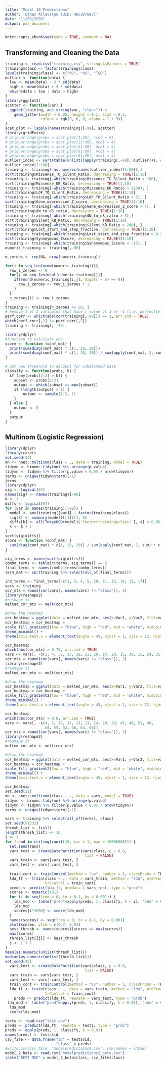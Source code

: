 ```yaml
---
title: "Model 10 Predictions"
author: 'Ethan Allavarpu (UID: 405287603)'
date: "11/02/2020"
output: pdf_document
---
```


```r
knitr::opts_chunk$set(echo = TRUE, comment = NA)
```

## Transforming and Cleaning the Data
```r
training <- read.csv("training.csv", stringsAsFactors = TRUE)
training$class <- factor(training$class)
levels(training$class) <- c("NG", "OG", "TSG")
outlier <- function(data) {
  low <- mean(data) - 3 * sd(data)
  high <- mean(data) + 3 * sd(data)
  which(data < low | data > high)
}
library(ggplot2)
scatter <- function(var) {
  ggplot(training, aes_string(var, "class")) +
    geom_jitter(width = 0.05, height = 0.1, size = 0.1,
                colour = rgb(0, 0, 0, alpha = 1 / 3))
}
scat_plot <- lapply(names(training)[-99], scatter)
library(gridExtra)
# grid.arrange(grobs = scat_plot[1:20], ncol = 4)
# grid.arrange(grobs = scat_plot[21:40], ncol = 4)
# grid.arrange(grobs = scat_plot[41:60], ncol = 4)
# grid.arrange(grobs = scat_plot[61:80], ncol = 4)
# grid.arrange(grobs = scat_plot[81:98], ncol = 4)
outlier_index <- sort(table(unlist(lapply(training[,-99], outlier))), decreasing = TRUE)
outlier_index[1:100]
training <- training[-as.numeric(names(outlier_index)[1:50]),]
sort(training$Missense_TO_Silent_Ratio, decreasing = TRUE)[1:10]
training <- training[-which(training$Missense_TO_Silent_Ratio > 100), ]
sort(training$Missense_KB_Ratio, decreasing = TRUE)[1:10]
training <- training[-which(training$Missense_KB_Ratio > 2000), ]
sort(training$LOF_TO_Silent_Ratio, decreasing = TRUE)[1:10]
training <- training[-which(training$LOF_TO_Silent_Ratio > 5), ]
sort(training$Gene_expression_Z_score, decreasing = TRUE)[1:10]
training <- training[-which(training$Gene_expression_Z_score > 4), ]
sort(training$dN_to_dS_ratio, decreasing = TRUE)[1:10]
training <- training[-which(training$dN_to_dS_ratio > 5),]
sort(training$Silent_KB_Ratio, decreasing = TRUE)[1:10]
training <- training[-which(training$Silent_KB_Ratio > 200), ]
sort(training$Lost_start_and_stop_fraction, decreasing = TRUE)[1:10]
training <- training[-which(training$Lost_start_and_stop_fraction > 0.2),]
sort(training$Synonymous_Zscore, decreasing = FALSE)[1:10]
training <- training[-which(training$Synonymous_Zscore < -15), ]
numeric_training <- training[,-99]

n_zeroes <- rep(NA, nrow(numeric_training))

for(i in seq_len(nrow(numeric_training))){
  row_i_zeroes <- 0
  for(j in seq_len(ncol(numeric_training))){
    if(round(numeric_training[i,j], digits = 5) == 0){
      row_i_zeroes <- row_i_zeroes + 1
    }
  }
  n_zeroes[i] <- row_i_zeroes
}
training <- training[n_zeroes <= 50, ]
# Remove 1 of 2 variables that have r value of 1 or -1 (i.e. perfectly correlated)
perf_corr <- which(abs(cor(training[,-99])) == 1, arr.ind = TRUE)
which(perf_corr[,1] != perf_corr[,2])
training <- training[, -43]
```


```r
library(dplyr)
#function to calculate wca
score <- function (conf_mat) {
  print(sum(diag(conf_mat) * c(1, 20, 20)))
  print(sum(diag(conf_mat) * c(1, 20, 20)) / sum(apply(conf_mat, 2, sum) * c(1, 20, 20)))
}

# Set new threshold to account for unbalanced data
classify <- function(probs, k) {
  if (any(probs[2:3] > k)) {
    subset <- probs[2:3]
    output <- which(subset == max(subset))
    if (length(output) > 1) {
        output <- sample(1:2, 1)
    }
  } else {
    output <- 0
  }
  output
}
```

\pagebreak

## Multinom (Logistic Regression)

```r
library(dplyr)
library(caret)
set.seed(12)
mn <- nnet::multinom(class ~ ., data = training, model = TRUE)
tidymn <- broom::tidy(mn) %>% arrange(p.value)
tidymn <- tidymn %>% filter(p.value < 0.05 / nrow(tidymn))
terms <- unique(tidymn$term)[-1]
terms
library(dplyr)
sig <- logical(97)
names(sig) <- names(training)[-98]
k <- 1
diffs <- logical(97)
for (var in names(training)[-98]) {
  model <- aov(training[[var]] ~ factor(training$class))
  sig[k] <- summary(model)[[1]][1, 5]
  diffs[k] <- all(TukeyHSD(model)$`factor(training$class)`[, 4] < 0.05 / 97)
  k <- k + 1
}
sort(sig[diffs])
score <- function (conf_mat) {
  sum(diag(conf_mat) * c(1, 20, 20)) / sum(apply(conf_mat, 2, sum) * c(1, 20, 20))
}

sig_terms <- names(sort(sig[diffs]))
combo_terms <- table(c(terms, sig_terms)) == 2
final_terms <- names(combo_terms[combo_terms])
term_mat <- cor(training %>% select(all_of(final_terms)))

ind_terms <- final_terms[-c(1, 3, 4, 5, 10, 11, 13, 14, 15, 17)]
vars <- training
cor_mtx = round(cor(vars[, names(vars) != "class"]), 2)
library(reshape2)
#reshape it
melted_cor_mtx <- melt(cor_mtx)

#draw the heatmap
cor_heatmap = ggplot(data = melted_cor_mtx, aes(x=Var1, y=Var2, fill=value)) + geom_tile()
cor_heatmap = cor_heatmap +
scale_fill_gradient2(low = "blue", high = "red", mid = "white", midpoint = 0, limit = c(-1,1), space = "Lab", name="Pearson\nCorrelation") + 
theme_minimal() +
theme(axis.text.x = element_text(angle = 45, vjust = 1, size = 12, hjust = 1))

cor_heatmap
which(abs(cor_mtx) > 0.75, arr.ind = TRUE)
vars <- vars[, -c(1, 4, 32, 13, 18, 21, 29, 14, 20, 15, 30, 15, 24, 31, 38, 34, 41, 48, 50, 68, 86, 88, 71, 72, 78, 74, 76, 80, 82, 83, 92, 94, 95)]
cor_mtx = round(cor(vars[, names(vars) != "class"]), 2)
library(reshape2)
#reshape it
melted_cor_mtx <- melt(cor_mtx)

#draw the heatmap
cor_heatmap = ggplot(data = melted_cor_mtx, aes(x=Var1, y=Var2, fill=value)) + geom_tile()
cor_heatmap = cor_heatmap +
scale_fill_gradient2(low = "blue", high = "red", mid = "white", midpoint = 0, limit = c(-1,1), space = "Lab", name="Pearson\nCorrelation") + 
theme_minimal() +
theme(axis.text.x = element_text(angle = 45, vjust = 1, size = 12, hjust = 1))

cor_heatmap
which(abs(cor_mtx) > 0.6, arr.ind = TRUE)
vars <- vars[, -c(4, 5, 15, 17, 11, 13, 14, 29, 39, 47, 48, 51, 49,
                  54, 55, 52, 58, 63, 65)]
cor_mtx = round(cor(vars[, names(vars) != "class"]), 2)
library(reshape2)
#reshape it
melted_cor_mtx <- melt(cor_mtx)

#draw the heatmap
cor_heatmap = ggplot(data = melted_cor_mtx, aes(x=Var1, y=Var2, fill=value)) + geom_tile()
cor_heatmap = cor_heatmap +
scale_fill_gradient2(low = "blue", high = "red", mid = "white", midpoint = 0, limit = c(-1,1), space = "Lab", name="Pearson\nCorrelation") + 
theme_minimal() +
theme(axis.text.x = element_text(angle = 45, vjust = 1, size = 12, hjust = 1))

cor_heatmap
set.seed(12)
mn <- nnet::multinom(class ~ ., data = vars, model = TRUE)
tidymn <- broom::tidy(mn) %>% arrange(p.value)
tidymn <- tidymn %>% filter(p.value < 0.05 / nrow(tidymn))
terms <- unique(tidymn$term)[-1]
```

```r
vars <- training %>% select(all_of(terms), class)
set.seed(91232)
thresh_list <- list()
length(thresh_list) <- 10
j <- 1
for (rand in ceiling(runif(10, min = 1, max = 10000000))) {
  set.seed(rand)
  vars_test <- createDataPartition(vars$class, p = 0.8, 
                                    list = FALSE)
  vars_train <- vars[vars_test, ]
  vars_test <- vars[-vars_test, ]
  
  train_cont <- trainControl(method = "cv", number = 5, classProbs = TRUE, savePredictions = TRUE)
  lda_ft <- train(class ~ ., data = vars_train, method = "lda", preProc = c("center", "scale"),
                  trControl = train_cont)
  preds <- predict(lda_ft, newdata = vars_test, type = "prob")
  scores <- numeric(101)
  for (i in seq(from = 0, to = 0.1, by = 0.001)) {
    lda_mod <- table("pred"=apply(preds, 1, classify, k = i), "obs" = vars_test$class)
    lda_mod
    scores[i*1000] <- score(lda_mod)
  }
  names(scores) <- seq(from = 0, to = 0.1, by = 0.001)
  plot(scores, ylim = c(0.7, 0.9))
  best_thresh <- names(scores)[scores == max(scores)]
  max(scores)
  thresh_list[[j]] <- best_thresh
  j <- j + 1
}
mean(as.numeric(unlist(thresh_list)))
median(as.numeric(unlist(thresh_list)))
set.seed(42)
  vars_test <- createDataPartition(vars$class, p = 0.8, 
                                    list = FALSE)
  vars_train <- vars[vars_test, ]
  vars_test <- vars[-vars_test, ]
  train_cont <- trainControl(method = "cv", number = 5, classProbs = TRUE, savePredictions = TRUE)
  lda_ft <- train(class ~ ., data = vars_train, method = "lda", preProc = c("center", "scale"),
                  trControl = train_cont)
    preds <- predict(lda_ft, newdata = vars_test, type = "prob")
 lda_mod <- table("pred"=apply(preds, 1, classify, k = 0.01), "obs" = vars_test$class)
  lda_mod
  score(lda_mod)
```

```r
tests <- read.csv("test.csv")
preds <- predict(lda_ft, newdata = tests, type = "prob")
preds <- apply(preds, 1, classify, k = 0.01)
names(preds) <- tests$id
csv_file <- data.frame("id" = tests$id,
                       "class" = preds)
#write.csv(csv_file, "modelpredictions9.csv", row.names = FALSE)
model_2_beta <- read.csv("modelpredictions2_beta.csv")
table("BEST MOD" = model_2_beta$class, csv_file$class)
```